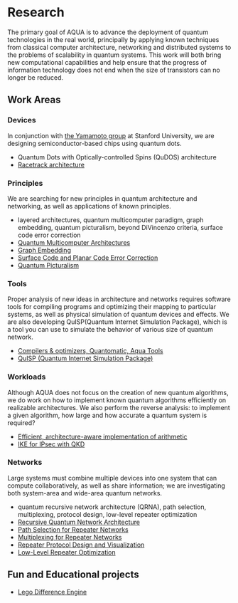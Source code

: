 # Research

The primary goal of AQUA is to advance the deployment of quantum technologies in the real world, principally by applying known techniques from classical computer architecture, networking and distributed systems to the problems of scalability in quantum systems. This work will both bring new computational capabilities and help ensure that the progress of information technology does not end when the size of transistors can no longer be reduced.

## Work Areas

### Devices

In conjunction with [the Yamamoto group](http://www.stanford.edu/group/yamamotogroup/) at Stanford University, we are designing semiconductor-based chips using quantum dots.

- Quantum Dots with Optically-controlled Spins (QuDOS) architecture
- [Racetrack architecture](https://aqua.sfc.wide.ad.jp/racetrack.html)

### Principles

We are searching for new principles in quantum architecture and networking, as well as applications of known principles.

- layered architectures, quantum multicomputer paradigm, graph embedding, quantum picturalism, beyond DiVincenzo criteria, surface code error correction
- [Quantum Multicomputer Architectures](https://aqua.sfc.wide.ad.jp/research/qmc/qmc.html)
- [Graph Embedding](https://aqua.sfc.wide.ad.jp/research/graph-embedding/graph-embedding.html)
- [Surface Code and Planar Code Error Correction](https://aqua.sfc.wide.ad.jp/research/planar-code/planar-code.html)
- [Quantum Picturalism](https://aqua.sfc.wide.ad.jp/research/picturalism/quantum-picturalism.html)

### Tools

Proper analysis of new ideas in architecture and networks requires software tools for compiling programs and optimizing their mapping to particular systems, as well as physical simulation of quantum devices and effects.
We are also developing QuISP(Quantum Internet Simulation Package), which is a tool you can use to simulate the behavior of various size of quantum network.

- [Compilers & optimizers, Quantomatic, Aqua Tools](https://aqua.sfc.wide.ad.jp/research/aqua-tools/aqua-tools.html)
- [QuISP (Quantum Internet Simulation Package)](https://aqua.sfc.wide.ad.jp/quisp_website/)

### Workloads

Although AQUA does not focus on the creation of new quantum algorithms, we do work on how to implement known quantum algorithms efficiently on realizable architectures. We also perform the reverse analysis: to implement a given algorithm, how large and how accurate a quantum system is required?

- [Efficient, architecture-aware implementation of arithmetic](https://aqua.sfc.wide.ad.jp/research/arithmetic/arithmetic.html)
- [IKE for IPsec with QKD](https://aqua.sfc.wide.ad.jp/research/ipsecwithqkd.html)

### Networks

Large systems must combine multiple devices into one system that can compute collaboratively, as well as share information; we are investigating both system-area and wide-area quantum networks.

- quantum recursive network architecture (QRNA), path selection, multiplexing, protocol design, low-level repeater optimization
- [Recursive Quantum Network Architecture](https://aqua.sfc.wide.ad.jp/research/repeater-networks/QRNA.html)
- [Path Selection for Repeater Networks](https://aqua.sfc.wide.ad.jp/research/repeater-networks/qDijkstra.html)
- [Multiplexing for Repeater Networks](https://aqua.sfc.wide.ad.jp/research/repeater-networks/muxing.html)
- [Repeater Protocol Design and Visualization](https://aqua.sfc.wide.ad.jp/research/repeater-networks/protocols.html)
- [Low-Level Repeater Optimization](https://aqua.sfc.wide.ad.jp/research/repeater-networks/banded-purification.html)

## Fun and Educational projects

- [Lego Difference Engine](https://aqua.sfc.wide.ad.jp/lego/index.shtml)
